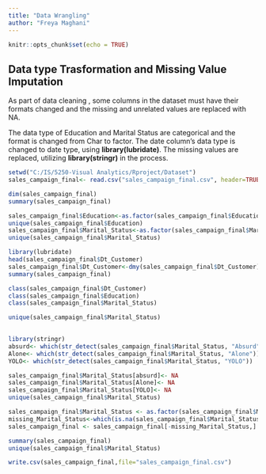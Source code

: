 ```yaml
---
title: "Data Wrangling"
author: "Freya Maghani"
---
```


```r
knitr::opts_chunk$set(echo = TRUE)
```

## Data type Trasformation and Missing Value Imputation

As part of data cleaning , some columns in the dataset must have their formats changed and the missing and unrelated values are replaced with NA.

The data type of Education and Marital Status are categorical and the format is changed from Char to factor.
The date column's data type is changed to date type, using **library(lubridate)**.
The missing values are replaced, utilizing **library(stringr)** in the process.

```r

setwd("C:/IS/5250-Visual Analytics/Rproject/Dataset")
sales_campaign_final<- read.csv("sales_campaign_final.csv", header=TRUE)

dim(sales_campaign_final)
summary(sales_campaign_final)

sales_campaign_final$Education<-as.factor(sales_campaign_final$Education)
unique(sales_campaign_final$Education)
sales_campaign_final$Marital_Status<-as.factor(sales_campaign_final$Marital_Status)
unique(sales_campaign_final$Marital_Status)

library(lubridate)
head(sales_campaign_final$Dt_Customer)
sales_campaign_final$Dt_Customer<-dmy(sales_campaign_final$Dt_Customer)
summary(sales_campaign_final)

class(sales_campaign_final$Dt_Customer)
class(sales_campaign_final$Education)
class(sales_campaign_final$Marital_Status)

```


```r

unique(sales_campaign_final$Marital_Status)
   

library(stringr)
absurd<- which(str_detect(sales_campaign_final$Marital_Status, "Absurd"))
Alone<- which(str_detect(sales_campaign_final$Marital_Status, "Alone"))
YOLO<- which(str_detect(sales_campaign_final$Marital_Status, "YOLO"))

sales_campaign_final$Marital_Status[absurd]<- NA
sales_campaign_final$Marital_Status[Alone]<- NA
sales_campaign_final$Marital_Status[YOLO]<- NA
unique(sales_campaign_final$Marital_Status)

sales_campaign_final$Marital_Status <- as.factor(sales_campaign_final$Marital_Status)
missing_Marital_Status<-which(is.na(sales_campaign_final$Marital_Status))
sales_campaign_final <- sales_campaign_final[-missing_Marital_Status,]

summary(sales_campaign_final)
unique(sales_campaign_final$Marital_Status)

write.csv(sales_campaign_final,file="sales_campaign_final.csv")
```
